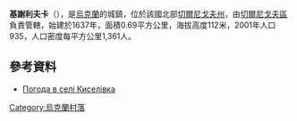 {{coord|51|32|17|N|31|27|15|E|scale:100000|display=title}}

'''基謝利夫卡'''（{{lang-uk|Киселівка}}），是[[烏克蘭|烏克蘭]]的城鎮，位於該國北部[[切爾尼戈夫州|切爾尼戈夫州]]，由[[切爾尼戈夫區|切爾尼戈夫區]]負責管轄，始建於1637年，面積0.69平方公里，海拔高度112米，2001年人口935，人口密度每平方公里1,361人。

==參考資料==
* [http://weather.in.ua/ua/chernigovskaja/10485 Погода в селі Киселівка] {{Wayback|url=http://weather.in.ua/ua/chernigovskaja/10485 |date=20111220120712 }}

{{Ukraine-geo-stub}}
[[Category:烏克蘭村落|Category:烏克蘭村落]]
